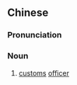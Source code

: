 {{also|关员}}
==Chinese==
{{zh-forms|s=关员}}

===Pronunciation===
{{zh-pron
|m=guānyuán
|mn=koan-oân
|cat=n
}}

===Noun===
{{zh-noun}}

# [[customs]] [[officer]]